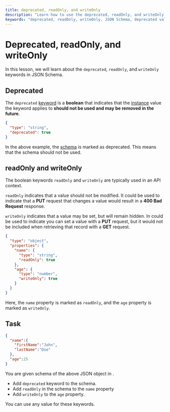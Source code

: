 ```yaml
---
title: deprecated, readOnly, and writeOnly
description: "Learn how to use the deprecated, readOnly, and writeOnly keywords in JSON Schema to indicate deprecated values, read-only properties, and write-only properties."
keywords: "deprecated, readOnly, writeOnly, JSON Schema, deprecated values, read-only properties, write-only properties"
---
```


# Deprecated, readOnly, and writeOnly

In this lesson, we will learn about the `deprecated`, `readOnly`, and `writeOnly` keywords in JSON Schema.

## Deprecated

The `deprecated` [keyword](https://json-schema.org/learn/glossary#subschema) is a **boolean** that indicates that the [instance](https://json-schema.org/learn/glossary#instance) value the keyword applies to **should not be used and may be removed in the future**.

```json
{
  "type": "string",
  "deprecated": true
}
```

In the above example, the [schema](https://json-schema.org/learn/glossary#schema) is marked as deprecated. This means that the schema should not be used.

## readOnly and writeOnly

The boolean keywords `readOnly` and `writeOnly` are typically used in an API context.

`readOnly` indicates that a value should not be modified. It could be used to indicate that a **PUT** request that changes a value would result in a **400 Bad Request** response. 

`writeOnly` indicates that a value may be set, but will remain hidden. In could be used to indicate you can set a value with a **PUT** request, but it would not be included when retrieving that record with a **GET** request.

```json
{
  "type": "object",
  "properties": {
    "name": {
      "type": "string",
      "readOnly": true
    },
    "age": {
      "type": "number",
      "writeOnly": true
    }
  }
}
```

Here, the `name` property is marked as `readOnly`, and the `age` property is marked as `writeOnly`.


## Task 

```json
{
  "name":{
    "firstName":"John",
    "lastName":"Doe"
  },
  "age":25
}

``` 
You are given schema of the above JSON object in <SideEditorLink/>.
- Add `deprecated` keyword to the schema. 
- Add `readOnly` in the schema to the `name` property 
- Add `writeOnly` to the `age` property.
  
You can use any value for these keywords.